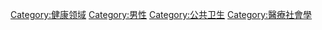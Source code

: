 [[Category:健康领域|Category:健康领域]]
[[Category:男性|Category:男性]]
[[Category:公共卫生|Category:公共卫生]]
[[Category:醫療社會學|Category:醫療社會學]]